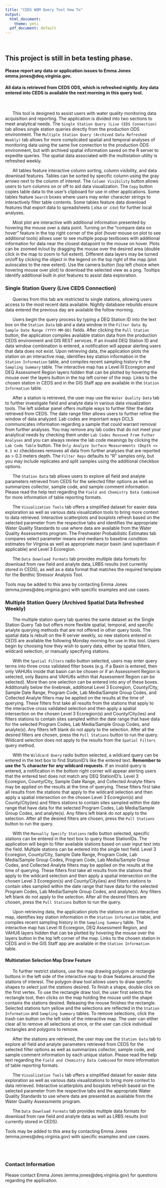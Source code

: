 ```yaml
---
title: "CEDS WQM Query Tool How To"
output:
  html_document:
    theme: yeti
  pdf_document: default
---
```


<br>
<h2><b>This project is still in beta testing phase.</b></h2>
<h4>Please report any data or application issues to Emma Jones emma.jones@deq.virginia.gov.</h4>
<h4><b>All data is retrieved from CEDS ODS, which is refreshed nightly. Any data entered into CEDS is available the next morning in this query tool.</b></h4>
<br>

&nbsp;&nbsp;&nbsp;&nbsp;&nbsp;&nbsp;This tool is designed to assist users with water quality monitoring data acquisition and reporting. The application is divided into two sections to meet analytical needs. The `Single Station Query (Live CEDS Connection)` tab allows single station queries directly from the production ODS environment. The `Multiple Station Query (Archived Data Refreshed Weekly)` tab allows for more complicated spatial and temporal analyses of monitoring data using the same live connection to the production ODS environment, but with archived spatial information saved on the R server to expedite queries. The spatial data associated with the multistation utility is refreshed weekly.

&nbsp;&nbsp;&nbsp;&nbsp;&nbsp;&nbsp;All tables feature interactive column sorting, column visibility, and data download features. Tables can be sorted by specific column using the gray arrows next to the column of interest. The `Column Visibility` button allows users to turn columns on or off to aid data visualization. The `Copy` button copies table data to the user's clipboard for use in other applications. Some tables feature `Search` boxes where users may enter character strings to interactively filter table contents. Some tables feature data download features that export data to spreadsheets (.xlsx or .csv) for further local analyses. 

&nbsp;&nbsp;&nbsp;&nbsp;&nbsp;&nbsp;Most plot are interactive with additional information presented by hovering the mouse over a data point. Turning on the "compare data on hover" feature in the top right corner of the plot (hover mouse on plot to see additional tools) allows user to see multiple popup textboxes with additional information for data near the closest datapoint to the mouse on hover. Plots can be zoomed in/out by dragging the mouse over the desired area (double click in the map to zoom to full extent). Different data layers may be turned on/off by clicking the object in the legend on the top right of the map (plot autoscales to the new extent). Use the camera button (top left choice when hovering mouse over plot) to download the selected view as a png. Tooltips identify additional built in plot features to assist data exploration.


### Single Station Query (Live CEDS Connection)

&nbsp;&nbsp;&nbsp;&nbsp;&nbsp;&nbsp;Queries from this tab are restricted to single stations, allowing users access to the most recent data available. Nightly database rebuilds ensure data entered the previous day are available the follow morning.

&nbsp;&nbsp;&nbsp;&nbsp;&nbsp;&nbsp;Users begin the query process by typing a DEQ Station ID into the text box on the `Station Data` tab and a data window in the `Filter Data By Sample Date Range (YYYY-MM-DD)` fields. After clicking the `Pull Station` button, the application compiles available station data from the production CEDS environment and GIS REST services. If an invalid DEQ Station ID and data window combination is entered, a notification will appear alerting users that data does not exist. Upon retrieving data, the application plots the station on an interactive map, identifies key station information in the `Station Information` table, and compiles recent sampling history in the `Sampling Summary` table. The interactive map has a Level III Ecoregion and DEQ Assessment Region layers hidden that can be plotted by hovering the mouse over the layers button in the top left corner of the map. Links to the chosen station in CEDS and in the GIS Staff app are available in the `Station Information` table.

&nbsp;&nbsp;&nbsp;&nbsp;&nbsp;&nbsp;After a station is retrieved, the user may use the `Water Quality Data` tab to further investigate field and analyte data in various data visualization tools. The left sidebar panel offers multiple ways to further filter the data retrieved from CEDS. The date range filter allows users to further refine the window of data analyzed. Lab codes are important ways DCLS communicates information regarding a sample that could warrant removal from further analyses. You may remove any lab codes that do not meet your analytical needs by checking them under `Lab Codes Revoved From Futher Analyses` and you can always review the lab code meanings by clicking the `Lab Code Table` button. The `Only Analyze Surface Measurements (Depth <= 0.3 m)` checkboxes removes all data from further analyses that are reported as > 0.3 meters depth. The `Filter Reps` defaults to "R" samples only, but you may include replicates and split samples using the additional checkbox options.

&nbsp;&nbsp;&nbsp;&nbsp;&nbsp;&nbsp;The `Station Data` tab allows users to explore all field and analyte parameters retrieved from CEDS for the selected filter options as well as summarizes collector, sample code, and sample comment information. Please read the help text regarding the `Field and Chemistry Data Combined` for more information of table reporting formats.

&nbsp;&nbsp;&nbsp;&nbsp;&nbsp;&nbsp;The `Visualization Tools` tab offers a simplified dataset for easier data exploration as well as various data visualization tools to bring more context to data retrieved. Interactive scatterplots and boxplots refresh based on the selected parameter from the respective tabs and identifies the appropriate Water Quality Standards to use where data are available from the Water Quality Assessments program. The Freshwater Probabilistic Estimates tab compares select parameter means and medians to baseline condition estimates for Virginia as well as appropriate marjor basin (and superbasin if applicable) and Level 3 Ecoregion.
 
&nbsp;&nbsp;&nbsp;&nbsp;&nbsp;&nbsp;The `Data Download Formats` tab provides multiple data formats for download from raw field and analyte data, LRBS results (not currently stored in CEDS), as well as a data format that matches the required template for the Benthic Stressor Analysis Tool. 

Tools may be added to this area by contacting Emma Jones (emma.jones@deq.virginia.gov) with specific examples and use cases.


### Multiple Station Query (Archived Spatial Data Refreshed Weekly)

&nbsp;&nbsp;&nbsp;&nbsp;&nbsp;&nbsp;The multiple station query tab queries the same dataset as the Single Station Query Tab but offers more flexible spatial, temporal, and specific analyte querying methods that are not offered in other query tools. The spatial data is rebuilt on the R server weekly, so new stations entered in CEDS are available the following Monday morning for use in this tool. Users begin by choosing how they wish to query data, either by spatial filters, wildcard selection, or manually specifying stations.

&nbsp;&nbsp;&nbsp;&nbsp;&nbsp;&nbsp;With the `Spatial Filters` radio button selected, users may enter query terms into three cross validated filter boxes (e.g. if a Basin is entered, then only VAHU6s inside that basin can be chosen or if an Assessment Region is selected, only Basins and VAHU6s within that Assessment Region can be selected). More than one selection can be entered into any of these boxes. Additionally below the linebreak, additional Level 3 Ecoregion, County/City, Sample Date Range, Program Code, Lab Media/Sample Group Codes, and Collected Analyte filters may be applied on the results at the time of querying. These filters first take all results from the stations that apply to the interactive cross validated selection and then apply a spatial intersection on the chosen Level 3 Ecoregion(s) and County/City(ies) and filters stations to contain sites sampled within the date range that have data for the selected Program Codes, Lab Media/Sample Group Codes, and analyte(s). Any filters left blank do not apply to the selection. After all the desired filters are chosen, press the `Pull Stations` button to run the query. Wildcard selection does not apply to the results from the `Spatial Filters` query method.

&nbsp;&nbsp;&nbsp;&nbsp;&nbsp;&nbsp;With the `Wildcard Query` radio button selected, a wildcard query can be entered in the text box to find StationID's like the entered text. **Remember to use the % character for any wildcard requests**. If an invalid query is entered, a notification in the bottom right corner will appear alerting users that the entered text does not match any DEQ StationID's. Level 3 Ecoregion, County/City, Sample Date Range, and Collected Analyte filters may be applied on the results at the time of querying. These filters first take all results from the stations that apply to the wildcard selection and then apply a spatial intersection on the chosen Level 3 Ecoregion(s) and County/City(ies) and filters stations to contain sites sampled within the date range that have data for the selected Program Codes, Lab Media/Sample Group Codes, and analyte(s). Any filters left blank do not apply to the selection. After all the desired filters are chosen, press the `Pull Stations` button to run the query.

&nbsp;&nbsp;&nbsp;&nbsp;&nbsp;&nbsp;With the `Manually Specify Stations` radio button selected, specific stations can be entered in the text box to query those StationIDs. The application will begin to filter available stations based on user input text into the field. Multiple stations can be entered into the single text field. Level 3 Ecoregion, County/City, Sample Date Range,  Program Code, Lab Media/Sample Group Codes,  Program Code, Lab Media/Sample Group Codes, and Collected Analyte filters may be applied on the results at the time of querying. These filters first take all results from the stations that apply to the wildcard selection and then apply a spatial intersection on the chosen Level 3 Ecoregion(s) and County/City(ies) and filters stations to contain sites sampled within the date range that have data for the selected Program Codes, Lab Media/Sample Group Codes, and analyte(s). Any filters left blank do not apply to the selection. After all the desired filters are chosen, press the `Pull Stations` button to run the query.

&nbsp;&nbsp;&nbsp;&nbsp;&nbsp;&nbsp;Upon retrieving data, the application plots the stations on an interactive map, identifies key station information in the `Station Information` table, and compiles recent sampling history in the `Sampling Summary` table. The interactive map has Level III Ecoregion, DEQ Assessment Region, and VAHU6 layers hidden that can be plotted by hovering the mouse over the layers button in the top left corner of the map. Links to the chosen station in CEDS and in the GIS Staff app are available in the `Station Information` table. 

#### Multistation Selection Map Draw Feature

&nbsp;&nbsp;&nbsp;&nbsp;&nbsp;&nbsp;To further restrict stations, use the map drawing polygon or rectangle buttons in the left side of the interactive map to draw features around the stations of interest. The polygon draw tool allows users to draw specific shapes to select just the stations desired. To finish a shape, double click on the first vertex. To use the rectangle draw tool, the user first selects the rectangle tool, then clicks on the map holding the mouse until the shape contains the stations desired. Releasing the mouse finishes the rectangle. Selected stations turn yellow and the selections are reflected in the `Station Information` and `Sampling Summary` tables. To remove selections, click the trash can button on the left side of the interactive map. The user can either clear all to remove all selections at once, or the user can click individual rectangles and polygons to remove. 

&nbsp;&nbsp;&nbsp;&nbsp;&nbsp;&nbsp;After the stations are retrieved, the user may use the `Station Data` tab to explore all field and analyte parameters retrieved from CEDS for the selected filter options as well as summarizes collector, sample code, and sample comment information by each unique station. Please read the help text regarding the `Field and Chemistry Data Combined` for more information of table reporting formats.

&nbsp;&nbsp;&nbsp;&nbsp;&nbsp;&nbsp;The `Visualization Tools` tab offers a simplified dataset for easier data exploration as well as various data visualizations to bring more context to data retrieved. Interactive scatterplots and boxplots refresh based on the selected parameter from the respective tabs and the appropriate Water Quality Standards to use where data are presented as available from the Water Quality Assessments program. 
 
&nbsp;&nbsp;&nbsp;&nbsp;&nbsp;&nbsp;The `Data Download Formats` tab provides multiple data formats for download from raw field and analyte data as well as LRBS results (not currently stored in CEDS).

Tools may be added to this area by contacting Emma Jones (emma.jones@deq.virginia.gov) with specific examples and use cases.


<br><br>

### Contact Information

Please contact Emma Jones (emma.jones@deq.virginia.gov) for questions regarding the application.

<br><br><br>


